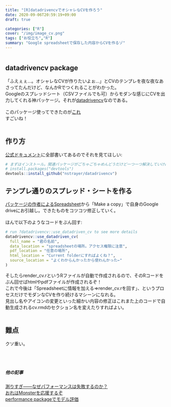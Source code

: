 ```yaml
---
title: "[R]datadrivencvでオシャレなCVを作ろう"
date: 2020-09-06T20:59:19+09:00
draft: true

categories: ["R"]
cover: "/img/image_cv.png"
tags: ["お役立ち","R"]
summary: "Google spreadsheetで保存した内容からCVを作るゾ"
---
```



```r
```

## datadrivencv package

「ふえぇぇ…。オシャレなCVが作りたいよぉ…」とCVのテンプレを夜な夜なあさってたんだけど、なんかRでつくれることがわかった。<br>
Googleのスプレッドシート（CSVファイルでも可）からモダンな感じにCVを出力してくれる神パッケージ。それが[datadrivencv](http://nickstrayer.me/datadrivencv/)なのである。<br>
<br>
このパッケージ使ってできたのが[これ](https://www.nshushi-s-e.com/files/cv.html)
<br>
すごいね！<br><br>

## 作り方

[公式ドキュメント](http://nickstrayer.me/datadrivencv/)に全部書いてあるのでそれを見てほしい:

```r
# まずはインストール。関連パッケージがごちゃごちゃめんどうだけど一つ一つ解決していけばおｋ
# install.packages("devtools")
devtools::install_github("nstrayer/datadrivencv")

```

## テンプレ通りのスプレッド・シートを作る

[パッケージの作者によるSpreadsheet](https://docs.google.com/spreadsheets/d/14MQICF2F8-vf8CKPF1m4lyGKO6_thG-4aSwat1e2TWc/edit#gid=917338460)から「Make a copy」で自身のGoogle driveにお引越し。できたものをコツコツ修正していく。<br>
<br>
ほんで以下のようなコードをぶん回す:

```r
# run ?datadrivencv::use_datadriven_cv to see more details
datadrivencv::use_datadriven_cv(
  full_name = "君の名前",
  data_location = "spreadsheetの場所。アクセス権限に注意",
  pdf_location = "任意の場所",
  html_location = "Current folderにすればよくね？",
  source_location = "よくわからんかったから使わんかった←"
)

```


そしたらrender_cv.rというRファイルが自動で作成されるので、そのRコードをぶん回せばhtmlやpdfファイルが作成されるぞ！<br>
これで今後は「Spreadsheetに情報を加える⇒render_cv.rを回す」、というプロセスだけでモダンなCVを作り続けるマシーンになれる。<br>
見出し名やアイコンの変更といった細かい内容の修正はこれまた上のコードで自動生成されるcv.rmdのセクション名を変えたりすればよい。
<br>
<br>


## 難点

クソ重い。<br><br>
<br><br>


##### 他の記事
 [測りすぎ――なぜパフォーマンスは失敗するのか？](https://susishushi.github.io/my_blog/post/mmeasure/)
  <br>
[おれはMonsterを応援するぞ](https://susishushi.github.io/my_blog/post/monster/)<br>
[performance packageでモデル評価](https://susishushi.github.io/my_blog/post/performance/)